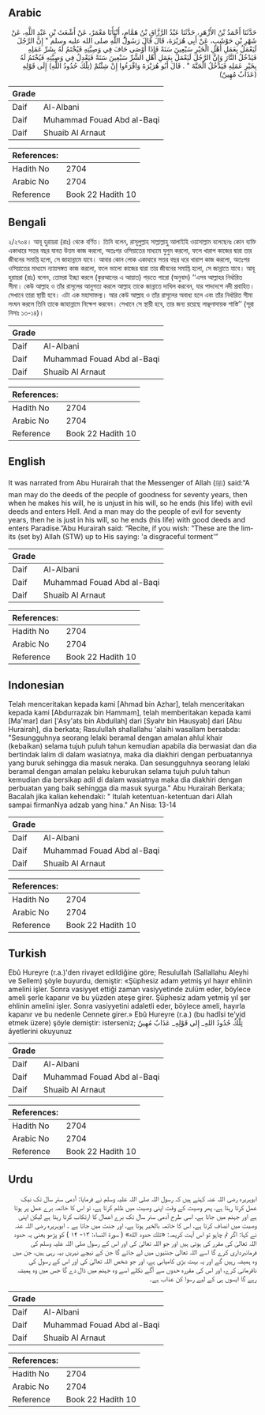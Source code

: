 ## Arabic


<div dir="rtl" lang="ar" style={{fontSize:'larger',backgroundColor:'#f8f9fa',padding:20}}>
حَدَّثَنَا أَحْمَدُ بْنُ الأَزْهَرِ، حَدَّثَنَا عَبْدُ الرَّزَّاقِ بْنُ هَمَّامٍ، أَنْبَأَنَا مَعْمَرٌ، عَنْ أَشْعَثَ بْنِ عَبْدِ اللَّهِ، عَنْ شَهْرِ بْنِ حَوْشَبٍ، عَنْ أَبِي هُرَيْرَةَ، قَالَ قَالَ رَسُولُ اللَّهِ صلى الله عليه وسلم ‏"‏ إِنَّ الرَّجُلَ لَيَعْمَلُ بِعَمَلِ أَهْلِ الْخَيْرِ سَبْعِينَ سَنَةً فَإِذَا أَوْصَى حَافَ فِي وَصِيَّتِهِ فَيُخْتَمُ لَهُ بِشَرِّ عَمَلِهِ فَيَدْخُلُ النَّارَ وَإِنَّ الرَّجُلَ لَيَعْمَلُ بِعَمَلِ أَهْلِ الشَّرِّ سَبْعِينَ سَنَةً فَيَعْدِلُ فِي وَصِيَّتِهِ فَيُخْتَمُ لَهُ بِخَيْرِ عَمَلِهِ فَيَدْخُلُ الْجَنَّةَ ‏"‏ ‏.‏ قَالَ أَبُو هُرَيْرَةَ وَاقْرَءُوا إِنْ شِئْتُمْ ‏(تِلْكَ حُدُودُ اللَّهِ)‏ إِلَى قَوْلِهِ (عَذَابٌ مُهِينٌ)‏
</div>
<div style={{backgroundColor:'#f8f9fa',padding:20, marginBottom: 10}}><table> <thead> <tr> <th>Grade</th> <th></th> </tr> </thead> <tbody> <tr><td>Daif</td><td>Al-Albani</td></tr><tr><td>Daif</td><td>Muhammad Fouad Abd al-Baqi</td></tr><tr><td>Daif</td><td>Shuaib Al Arnaut</td></tr></tbody></table><table> <thead> <tr> <th>References:</th> <th></th> </tr> </thead> <tbody><tr><td>Hadith No</td><td>2704</td></tr><tr><td>Arabic No</td><td>2704</td></tr><tr><td>Reference</td><td>Book 22 Hadith 10</td></tr></tbody></table></div>

## Bengali


<div dir="ltr" lang="bn" style={{fontSize:'larger',backgroundColor:'#f8f9fa',padding:20}}>
২/২৭০৪। আবূ হুরায়রা (রাঃ) থেকে বর্ণিত। তিনি বলেন, রাসূলুল্লাহ সাল্লাল্লাহু আলাইহি ওয়াসাল্লাম বলেছেনঃ কোন ব্যক্তি একাধারে সত্তর বছর যাবত উত্তম কাজ করলো, অতঃপর ওসিয়াতের মাধ্যমে যুলুম করলো, ফলে খারাপ কাজের দ্বারা তার জীবনের সমাপ্তি হলো, সে জাহান্নামে যাবে। আবার কোন লোক একাধারে সত্তর বছর ধরে খারাপ কাজ করলো, অতঃপর ওসিয়াতের মাধ্যমে ন্যায়সঙ্গত কাজ করলো, ফলে ভালো কাজের দ্বারা তার জীবনের সমাপ্তি হলো, সে জান্নাতে যাবে। আবূ হুরায়রা (রাঃ) বলেন, তোমরা ইচ্ছা করলে (কুরআনের এ আয়াত) পড়তে পারো (অনুবাদ) ‘‘এসব আল্লাহর নির্ধারিত সীমা। কেউ আল্লাহ ও তাঁর রাসূলের আনুগত্য করলে আল্লাহ তাকে জান্নাতে দাখিল করবেন, যার পাদদেশে নদী প্রবাহিত। সেখানে তারা স্থায়ী হবে। এটা এক মহাসাফল্য। আর কেউ আল্লাহ ও তাঁর রাসূলের অবাধ্য হলে এবং তাঁর নির্ধারিত সীমা লংঘন করলে তিনি তাকে জাহান্নামে নিক্ষেপ করবেন। সেখানে সে স্থায়ী হবে, তার জন্য রয়েছে লাঞ্ছনাদায়ক শাস্তি’’ (সূরা নিসাঃ ১৩-১৪)।
</div>
<div style={{backgroundColor:'#f8f9fa',padding:20, marginBottom: 10}}><table> <thead> <tr> <th>Grade</th> <th></th> </tr> </thead> <tbody> <tr><td>Daif</td><td>Al-Albani</td></tr><tr><td>Daif</td><td>Muhammad Fouad Abd al-Baqi</td></tr><tr><td>Daif</td><td>Shuaib Al Arnaut</td></tr></tbody></table><table> <thead> <tr> <th>References:</th> <th></th> </tr> </thead> <tbody><tr><td>Hadith No</td><td>2704</td></tr><tr><td>Arabic No</td><td>2704</td></tr><tr><td>Reference</td><td>Book 22 Hadith 10</td></tr></tbody></table></div>

## English


<div dir="ltr" lang="en" style={{fontSize:'larger',backgroundColor:'#f8f9fa',padding:20}}>
It was narrated from Abu Hurairah that the Messenger of Allah (ﷺ) said:“A man may do the deeds of the people of goodness for seventy years, then when he makes his will, he is unjust in his will, so he ends (his life) with evil deeds and enters Hell. And a man may do the people of evil for seventy years, then he is just in his will, so he ends (his life) with good deeds and enters Paradise.”Abu Hurairah said: “Recite, if you wish: “These are the limits (set by) Allah (STW) up to His saying: 'a disgraceful torment'”
</div>
<div style={{backgroundColor:'#f8f9fa',padding:20, marginBottom: 10}}><table> <thead> <tr> <th>Grade</th> <th></th> </tr> </thead> <tbody> <tr><td>Daif</td><td>Al-Albani</td></tr><tr><td>Daif</td><td>Muhammad Fouad Abd al-Baqi</td></tr><tr><td>Daif</td><td>Shuaib Al Arnaut</td></tr></tbody></table><table> <thead> <tr> <th>References:</th> <th></th> </tr> </thead> <tbody><tr><td>Hadith No</td><td>2704</td></tr><tr><td>Arabic No</td><td>2704</td></tr><tr><td>Reference</td><td>Book 22 Hadith 10</td></tr></tbody></table></div>

## Indonesian


<div dir="ltr" lang="id" style={{fontSize:'larger',backgroundColor:'#f8f9fa',padding:20}}>
Telah menceritakan kepada kami [Ahmad bin Azhar], telah menceritakan kepada kami [Abdurrazak bin Hammam], telah memberitakan kepada kami [Ma'mar] dari ['Asy'ats bin Abdullah] dari [Syahr bin Hausyab] dari [Abu Hurairah], dia berkata; Rasulullah shallallahu 'alaihi wasallam bersabda: "Sesungguhnya seorang lelaki beramal dengan amalan ahlul khair (kebaikan) selama tujuh puluh tahun kemudian apabila dia berwasiat dan dia bertindak lalim di dalam wasiatnya, maka dia diakhiri dengan perbuatannya yang buruk sehingga dia masuk neraka. Dan sesungguhnya seorang lelaki beramal dengan amalan pelaku keburukan selama tujuh puluh tahun kemudian dia bersikap adil di dalam wasiatnya maka dia diakhiri dengan perbuatan yang baik sehingga dia masuk syurga." Abu Hurairah Berkata; Bacalah jika kalian kehendaki: " Itulah ketentuan-ketentuan dari Allah sampai firmanNya adzab yang hina." An Nisa: 13-14
</div>
<div style={{backgroundColor:'#f8f9fa',padding:20, marginBottom: 10}}><table> <thead> <tr> <th>Grade</th> <th></th> </tr> </thead> <tbody> <tr><td>Daif</td><td>Al-Albani</td></tr><tr><td>Daif</td><td>Muhammad Fouad Abd al-Baqi</td></tr><tr><td>Daif</td><td>Shuaib Al Arnaut</td></tr></tbody></table><table> <thead> <tr> <th>References:</th> <th></th> </tr> </thead> <tbody><tr><td>Hadith No</td><td>2704</td></tr><tr><td>Arabic No</td><td>2704</td></tr><tr><td>Reference</td><td>Book 22 Hadith 10</td></tr></tbody></table></div>

## Turkish


<div dir="ltr" lang="tr" style={{fontSize:'larger',backgroundColor:'#f8f9fa',padding:20}}>
Ebû Hureyre (r.a.)'den rivayet edildiğine göre; Resulullah (Sallallahu Aleyhi ve Sellem) şöyle buyurdu, demiştir: «Şüphesiz adam yetmiş yıl hayır ehlinin amelini işler. Sonra vasiyyet ettiği zaman vasiyyetinde zulüm eder, böylece ameli şerle kapanır ve bu yüzden ateşe girer. Şüphesiz adam yetmiş yıl şer ehlinin amelini işler. Sonra vasiyyetini adaletli eder, böylece ameli, hayırla kapanır ve bu nedenle Cennete girer.» Ebû Hureyre (r.a.) (bu hadîsi te'yid etmek üzere) şöyle demiştir: isterseniz; تِلْكُ حُدُودُ اللهِ_ إِلى قَوْلِهِ_ عَذَابٌ مُهِينٌ âyetlerini okuyunuz
</div>
<div style={{backgroundColor:'#f8f9fa',padding:20, marginBottom: 10}}><table> <thead> <tr> <th>Grade</th> <th></th> </tr> </thead> <tbody> <tr><td>Daif</td><td>Al-Albani</td></tr><tr><td>Daif</td><td>Muhammad Fouad Abd al-Baqi</td></tr><tr><td>Daif</td><td>Shuaib Al Arnaut</td></tr></tbody></table><table> <thead> <tr> <th>References:</th> <th></th> </tr> </thead> <tbody><tr><td>Hadith No</td><td>2704</td></tr><tr><td>Arabic No</td><td>2704</td></tr><tr><td>Reference</td><td>Book 22 Hadith 10</td></tr></tbody></table></div>

## Urdu


<div dir="rtl" lang="ur" style={{fontSize:'larger',backgroundColor:'#f8f9fa',padding:20}}>
ابوہریرہ رضی اللہ عنہ کہتے ہیں کہ رسول اللہ صلی اللہ علیہ وسلم نے فرمایا: آدمی ستر سال تک نیک عمل کرتا رہتا ہے، پھر وصیت کے وقت اپنی وصیت میں ظلم کرتا ہے، تو اس کا خاتمہ برے عمل پر ہوتا ہے اور جہنم میں جاتا ہے، اسی طرح آدمی ستر سال تک برے اعمال کا ارتکاب کرتا رہتا ہے لیکن اپنی وصیت میں انصاف کرتا ہے، اس کا خاتمہ بالخیر ہوتا ہے، اور جنت میں جاتا ہے ۔ ابوہریرہ رضی اللہ عنہ نے کہا: اگر تم چاہو تو اس آیت کریمہ: «تلك حدود الله» ( سورۃ النساء: ۱۳- ۱۴ ) کو پڑھو یعنی یہ حدود اللہ تعالیٰ کی مقرر کی ہوئی ہیں اور جو اللہ تعالیٰ کی اور اس کے رسول صلی اللہ علیہ وسلم کی فرمانبرداری کرے گا اسے اللہ تعالیٰ جنتیوں میں لے جائے گا جن کے نیچے نہریں بہہ رہی ہیں، جن میں وہ ہمیشہ رہیں گے اور یہ بہت بڑی کامیابی ہے، اور جو شخص اللہ تعالیٰ کی اور اس کے رسول کی نافرمانی کرے، اور اس کی مقررہ حدوں سے آگے نکلے اسے وہ جہنم میں ڈال دے گا جس میں وہ ہمیشہ رہے گا ایسوں ہی کے لیے رسوا کن عذاب ہے۔
</div>
<div style={{backgroundColor:'#f8f9fa',padding:20, marginBottom: 10}}><table> <thead> <tr> <th>Grade</th> <th></th> </tr> </thead> <tbody> <tr><td>Daif</td><td>Al-Albani</td></tr><tr><td>Daif</td><td>Muhammad Fouad Abd al-Baqi</td></tr><tr><td>Daif</td><td>Shuaib Al Arnaut</td></tr></tbody></table><table> <thead> <tr> <th>References:</th> <th></th> </tr> </thead> <tbody><tr><td>Hadith No</td><td>2704</td></tr><tr><td>Arabic No</td><td>2704</td></tr><tr><td>Reference</td><td>Book 22 Hadith 10</td></tr></tbody></table></div>